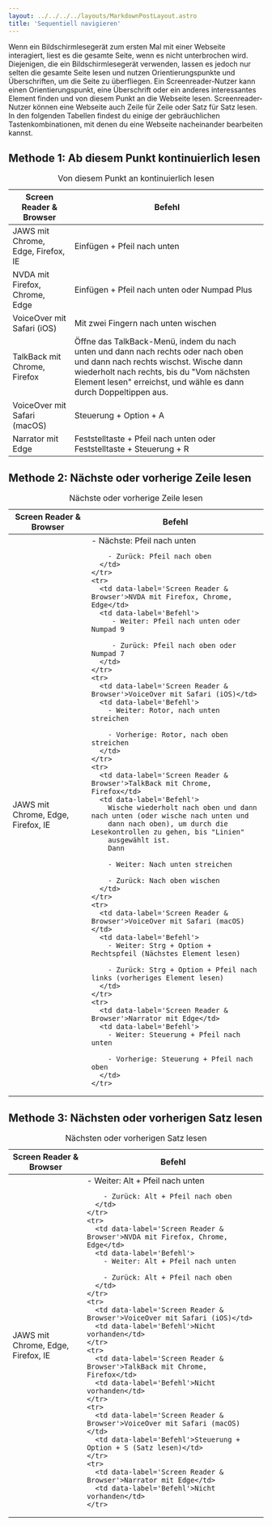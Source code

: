 ```yaml
---
layout: ../../../../layouts/MarkdownPostLayout.astro
title: 'Sequentiell navigieren'
---
```


Wenn ein Bildschirmlesegerät zum ersten Mal mit einer Webseite interagiert, liest
es die gesamte Seite, wenn es nicht unterbrochen wird. Diejenigen, die ein Bildschirmlesegerät
verwenden, lassen es jedoch nur selten die gesamte Seite lesen und nutzen Orientierungspunkte
und Überschriften, um die Seite zu überfliegen. Ein Screenreader-Nutzer kann einen
Orientierungspunkt, eine Überschrift oder ein anderes interessantes Element finden
und von diesem Punkt an die Webseite lesen. Screenreader-Nutzer können eine Webseite
auch Zeile für Zeile oder Satz für Satz lesen. In den folgenden Tabellen findest
du einige der gebräuchlichen Tastenkombinationen, mit denen du eine Webseite
nacheinander bearbeiten kannst.

## Methode 1: Ab diesem Punkt kontinuierlich lesen

<table>
  <caption>Von diesem Punkt an kontinuierlich lesen</caption>
  <thead>
    <tr>
      <th>Screen Reader & Browser</th>
      <th>Befehl</th>
    </tr>
  </thead>
  <tbody>
    <tr>
      <td data-label='Screen Reader & Browser'>JAWS mit Chrome, Edge, Firefox, IE</td>
      <td data-label='Befehl'>Einfügen + Pfeil nach unten</td>
    </tr>
    <tr>
      <td data-label='Screen Reader & Browser'>NVDA mit Firefox, Chrome, Edge</td>
      <td data-label='Befehl'>Einfügen + Pfeil nach unten oder Numpad Plus</td>
    </tr>
    <tr>
      <td data-label='Screen Reader & Browser'>VoiceOver mit Safari (iOS)</td>
      <td data-label='Befehl'>Mit zwei Fingern nach unten wischen</td>
    </tr>
    <tr>
      <td data-label='Screen Reader & Browser'>TalkBack mit Chrome, Firefox</td>
      <td data-label='Befehl'>
        Öffne das TalkBack-Menü, indem du nach unten und dann nach rechts oder nach oben und dann
        nach rechts wischst. Wische dann wiederholt nach rechts, bis du "Vom nächsten Element lesen"
        erreichst, und wähle es dann durch Doppeltippen aus.
      </td>
    </tr>
    <tr>
      <td data-label='Screen Reader & Browser'>VoiceOver mit Safari (macOS)</td>
      <td data-label='Befehl'>Steuerung + Option + A</td>
    </tr>
    <tr>
      <td data-label='Screen Reader & Browser'>Narrator mit Edge</td>
      <td data-label='Befehl'>
        Feststelltaste + Pfeil nach unten oder Feststelltaste + Steuerung + R
      </td>
    </tr>
  </tbody>
</table>

## Methode 2: Nächste oder vorherige Zeile lesen

<table>
  <caption>Nächste oder vorherige Zeile lesen</caption>
  <thead>
    <tr>
      <th>Screen Reader & Browser</th>
      <th>Befehl</th>
    </tr>
  </thead>
  <tbody>
    <tr>
      <td data-label='Screen Reader & Browser'>JAWS mit Chrome, Edge, Firefox, IE</td>
      <td data-label='Befehl'>
        - Nächste: Pfeil nach unten

        - Zurück: Pfeil nach oben
      </td>
    </tr>
    <tr>
      <td data-label='Screen Reader & Browser'>NVDA mit Firefox, Chrome, Edge</td>
      <td data-label='Befehl'>
         - Weiter: Pfeil nach unten oder Numpad 9

         - Zurück: Pfeil nach oben oder Numpad 7
      </td>
    </tr>
    <tr>
      <td data-label='Screen Reader & Browser'>VoiceOver mit Safari (iOS)</td>
      <td data-label='Befehl'>
        - Weiter: Rotor, nach unten streichen

        - Vorherige: Rotor, nach oben streichen
      </td>
    </tr>
    <tr>
      <td data-label='Screen Reader & Browser'>TalkBack mit Chrome, Firefox</td>
      <td data-label='Befehl'>
        Wische wiederholt nach oben und dann nach unten (oder wische nach unten und
        dann nach oben), um durch die Lesekontrollen zu gehen, bis "Linien"
        ausgewählt ist.
        Dann

        - Weiter: Nach unten streichen

        - Zurück: Nach oben wischen
      </td>
    </tr>
    <tr>
      <td data-label='Screen Reader & Browser'>VoiceOver mit Safari (macOS)</td>
      <td data-label='Befehl'>
        - Weiter: Strg + Option + Rechtspfeil (Nächstes Element lesen)

        - Zurück: Strg + Option + Pfeil nach links (vorheriges Element lesen)
      </td>
    </tr>
    <tr>
      <td data-label='Screen Reader & Browser'>Narrator mit Edge</td>
      <td data-label='Befehl'>
        - Weiter: Steuerung + Pfeil nach unten

        - Vorherige: Steuerung + Pfeil nach oben
      </td>
    </tr>

  </tbody>
</table>

## Methode 3: Nächsten oder vorherigen Satz lesen

<table>
  <caption>Nächsten oder vorherigen Satz lesen</caption>
  <thead>
    <tr>
      <th>Screen Reader & Browser</th>
      <th>Befehl</th>
    </tr>
  </thead>
  <tbody>
    <tr>
      <td data-label='Screen Reader & Browser'>JAWS mit Chrome, Edge, Firefox, IE</td>
      <td data-label='Befehl'>
        - Weiter: Alt + Pfeil nach unten

        - Zurück: Alt + Pfeil nach oben
      </td>
    </tr>
    <tr>
      <td data-label='Screen Reader & Browser'>NVDA mit Firefox, Chrome, Edge</td>
      <td data-label='Befehl'>
        - Weiter: Alt + Pfeil nach unten

        - Zurück: Alt + Pfeil nach oben
      </td>
    </tr>
    <tr>
      <td data-label='Screen Reader & Browser'>VoiceOver mit Safari (iOS)</td>
      <td data-label='Befehl'>Nicht vorhanden</td>
    </tr>
    <tr>
      <td data-label='Screen Reader & Browser'>TalkBack mit Chrome, Firefox</td>
      <td data-label='Befehl'>Nicht vorhanden</td>
    </tr>
    <tr>
      <td data-label='Screen Reader & Browser'>VoiceOver mit Safari (macOS)</td>
      <td data-label='Befehl'>Steuerung + Option + S (Satz lesen)</td>
    </tr>
    <tr>
      <td data-label='Screen Reader & Browser'>Narrator mit Edge</td>
      <td data-label='Befehl'>Nicht vorhanden</td>
    </tr>

  </tbody>
</table>
